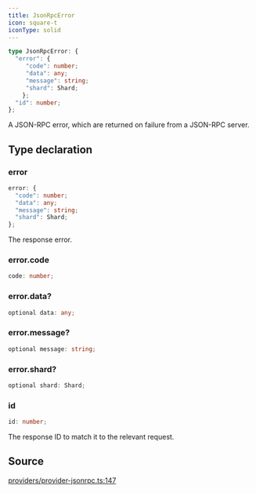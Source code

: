 ```yaml
---
title: JsonRpcError
icon: square-t
iconType: solid
---
```


```ts
type JsonRpcError: {
  "error": {
     "code": number;
     "data": any;
     "message": string;
     "shard": Shard;
    };
  "id": number;
};
```

A JSON-RPC error, which are returned on failure from a JSON-RPC server.

## Type declaration

### error

```ts
error: {
  "code": number;
  "data": any;
  "message": string;
  "shard": Shard;
};
```

The response error.

### error.code

```ts
code: number;
```

### error.data?

```ts
optional data: any;
```

### error.message?

```ts
optional message: string;
```

### error.shard?

```ts
optional shard: Shard;
```

### id

```ts
id: number;
```

The response ID to match it to the relevant request.

## Source

[providers/provider-jsonrpc.ts:147](https://github.com/dominant-strategies/quais.js/blob/9e7ebe974131dcdad3a534a98991f30db89b4403/src/providers/provider-jsonrpc.ts#L147)
